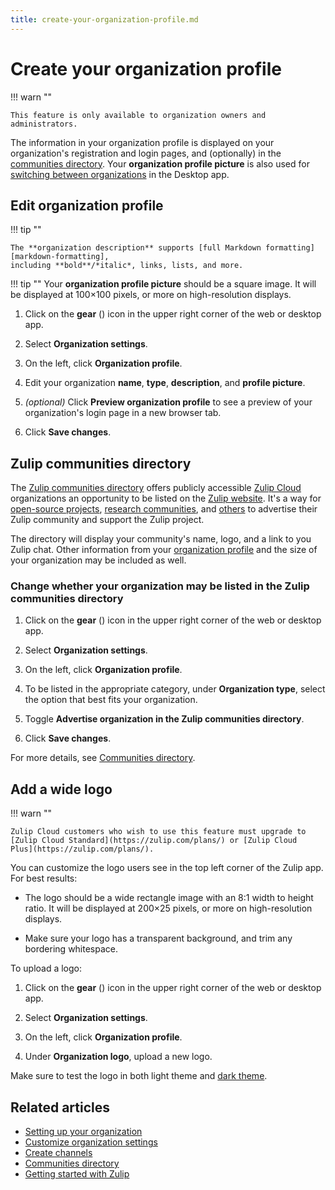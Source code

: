 ```yaml
---
title: create-your-organization-profile.md
---
```


# Create your organization profile


!!! warn ""

    This feature is only available to organization owners and administrators.





The information in your organization profile is displayed on your organization's
registration and login pages, and (optionally) in the [communities
directory](/help/communities-directory). Your **organization profile picture**
is also used for [switching between
organizations](/help/switching-between-organizations) in the Desktop app.




## Edit organization profile


!!! tip ""

    The **organization description** supports [full Markdown formatting][markdown-formatting],
    including **bold**/*italic*, links, lists, and more.

!!! tip ""
    Your **organization profile picture** should be a square image. It will be displayed at
    100×100 pixels, or more on high-resolution displays.

<Tabs>
<TabItem label="instructions-for-all-platforms">

1. Click on the **gear** (<i class="zulip-icon zulip-icon-gear"></i>) icon in the upper
   right corner of the web or desktop app.

1. Select **Organization settings**.

1. On the left, click **Organization profile**.



1. Edit your organization **name**, **type**, **description**, and
**profile picture**.

1. *(optional)* Click **Preview organization profile** to see a preview of your
   organization's login page in a new browser tab.


1. Click **Save changes**.

</TabItem>
</Tabs>

[markdown-formatting]: /help/format-your-message-using-markdown




## Zulip communities directory


The [Zulip communities directory](https://zulip.com/communities/) offers
publicly accessible [Zulip Cloud][zulip-cloud] organizations an opportunity to
be listed on the [Zulip website](https://zulip.com). It's a way for [open-source
projects](https://zulip.com/for/open-source/), [research
communities](https://zulip.com/for/research/), and
[others](https://zulip.com/for/communities/) to advertise their Zulip community
and support the Zulip project.

The directory will display your community's name, logo, and a link to you Zulip
chat. Other information from your [organization
profile](/help/create-your-organization-profile) and the size of your
organization may be included as well.

[zulip-cloud]: https://zulip.com/plans/




### Change whether your organization may be listed in the Zulip communities directory


<Tabs>
<TabItem label="instructions-for-all-platforms">

1. Click on the **gear** (<i class="zulip-icon zulip-icon-gear"></i>) icon in the upper
   right corner of the web or desktop app.

1. Select **Organization settings**.

1. On the left, click **Organization profile**.



1. To be listed in the appropriate category, under **Organization type**, select
the option that best fits your organization.

1. Toggle **Advertise organization in the Zulip communities
directory**.


1. Click **Save changes**.

</TabItem>
</Tabs>




For more details, see [Communities directory](/help/communities-directory).

## Add a wide logo



!!! warn ""

    Zulip Cloud customers who wish to use this feature must upgrade to
    [Zulip Cloud Standard](https://zulip.com/plans/) or [Zulip Cloud
    Plus](https://zulip.com/plans/).




You can customize the logo users see in the top left corner
of the Zulip app. For best results:

- The logo should be a wide rectangle image with an 8:1 width to height ratio.
  It will be displayed at 200×25 pixels, or more on high-resolution displays.

- Make sure your logo has a transparent background, and trim any bordering
  whitespace.

To upload a logo:

<Tabs>
<TabItem label="instructions-for-all-platforms">

1. Click on the **gear** (<i class="zulip-icon zulip-icon-gear"></i>) icon in the upper
   right corner of the web or desktop app.

1. Select **Organization settings**.

1. On the left, click **Organization profile**.



1. Under **Organization logo**, upload a new logo.

</TabItem>
</Tabs>

Make sure to test the logo in both light theme and [dark theme](/help/dark-theme).




## Related articles

* [Setting up your organization](/help/getting-your-organization-started-with-zulip)
* [Customize organization settings](/help/customize-organization-settings)
* [Create channels](/help/create-channels)
* [Communities directory](/help/communities-directory)
* [Getting started with Zulip](/help/getting-started-with-zulip)


